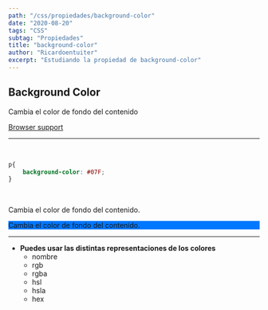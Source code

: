 ```yaml
---
path: "/css/propiedades/background-color"
date: "2020-08-20"
tags: "CSS"
subtag: "Propiedades"
title: "background-color"
author: "Ricardoentuiter"
excerpt: "Estudiando la propiedad de background-color"
---
```


## Background Color
Cambia el color de fondo del contenido

[Browser support](https://caniuse.com/#search=background-color)

---
<br/>


```css
p{
    background-color: #07F;
}
```
<br/>
<p>Cambia el color de fondo del contenido.</p>

<p style="background-color: #07F;">Cambia el color de fondo del contenido.</p>

---

- **Puedes usar las distintas representaciones de los colores**
    - nombre
    - rgb
    - rgba
    - hsl
    - hsla
    - hex